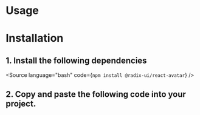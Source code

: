 

<Meta of={Stories} />

# Usage

<Canvas of={Stories.Default} />

<Controls />

# Installation

## 1. Install the following dependencies

<Source language="bash" code={`npm install @radix-ui/react-avatar`} />

## 2. Copy and paste the following code into your project.

<Source language="tsx" code={Code} />
